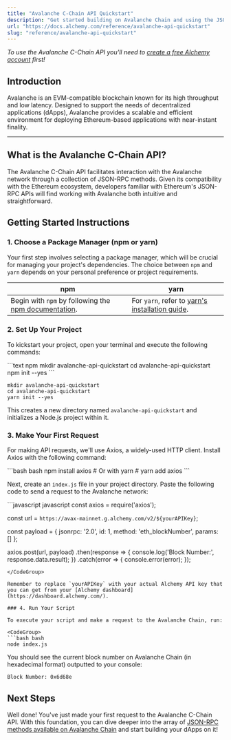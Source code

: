 ```yaml
---
title: "Avalanche C-Chain API Quickstart"
description: "Get started building on Avalanche Chain and using the JSON-RPC API"
url: "https://docs.alchemy.com/reference/avalanche-api-quickstart"
slug: "reference/avalanche-api-quickstart"
---
```


*To use the Avalanche C-Chain API you'll need to [create a free Alchemy account](https://dashboard.alchemy.com/signup) first!*

## Introduction

Avalanche is an EVM-compatible blockchain known for its high throughput and low latency. Designed to support the needs of decentralized applications (dApps), Avalanche provides a scalable and efficient environment for deploying Ethereum-based applications with near-instant finality.

***

## What is the Avalanche C-Chain API?

The Avalanche C-Chain API facilitates interaction with the Avalanche network through a collection of JSON-RPC methods. Given its compatibility with the Ethereum ecosystem, developers familiar with Ethereum's JSON-RPC APIs will find working with Avalanche both intuitive and straightforward.

## Getting Started Instructions

### 1. Choose a Package Manager (npm or yarn)

Your first step involves selecting a package manager, which will be crucial for managing your project's dependencies. The choice between `npm` and `yarn` depends on your personal preference or project requirements.

| npm                                                                                                                       | yarn                                                                                                |
| ------------------------------------------------------------------------------------------------------------------------- | --------------------------------------------------------------------------------------------------- |
| Begin with `npm` by following the [npm documentation](https://docs.npmjs.com/downloading-and-installing-node-js-and-npm). | For `yarn`, refer to [yarn's installation guide](https://classic.yarnpkg.com/lang/en/docs/install). |

### 2. Set Up Your Project

To kickstart your project, open your terminal and execute the following commands:

<CodeGroup>
  ```text npm
  mkdir avalanche-api-quickstart
  cd avalanche-api-quickstart
  npm init --yes
  ```

  ```text yarn
  mkdir avalanche-api-quickstart
  cd avalanche-api-quickstart
  yarn init --yes
  ```
</CodeGroup>

This creates a new directory named `avalanche-api-quickstart` and initializes a Node.js project within it.

### 3. Make Your First Request

For making API requests, we'll use Axios, a widely-used HTTP client. Install Axios with the following command:

<CodeGroup>
  ```bash bash
  npm install axios
  # Or with yarn
  # yarn add axios
  ```
</CodeGroup>

Next, create an `index.js` file in your project directory. Paste the following code to send a request to the Avalanche network:

<CodeGroup>
  ```javascript javascript
  const axios = require('axios');

  const url = `https://avax-mainnet.g.alchemy.com/v2/${yourAPIKey}`;

  const payload = {
    jsonrpc: '2.0',
    id: 1,
    method: 'eth_blockNumber',
    params: []
  };

  axios.post(url, payload)
    .then(response => {
      console.log('Block Number:', response.data.result);
    })
    .catch(error => {
      console.error(error);
    });
  ```
</CodeGroup>

Remember to replace `yourAPIKey` with your actual Alchemy API key that you can get from your [Alchemy dashboard](https://dashboard.alchemy.com/).

### 4. Run Your Script

To execute your script and make a request to the Avalanche Chain, run:

<CodeGroup>
  ```bash bash
  node index.js
  ```
</CodeGroup>

You should see the current block number on Avalanche Chain (in hexadecimal format) outputted to your console:

```shell
Block Number: 0x6d68e
```

## Next Steps

Well done! You've just made your first request to the Avalanche C-Chain API. With this foundation, you can dive deeper into the array of [JSON-RPC methods available on Avalanche Chain](/reference/avalanche-chain-api-endpoints) and start building your dApps on it!
